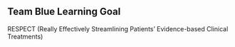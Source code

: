 ## Team Blue Learning Goal
RESPECT (Really Effectively Streamlining Patients' Evidence-based Clinical Treatments)

